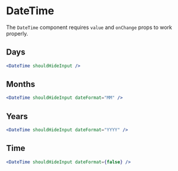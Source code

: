
<Meta title="DateTime/DateTime" component={DateTime} />

# DateTime

The `DateTime` component requires `value` and `onChange` props to work properly.

## Days

```jsx
<DateTime shouldHideInput />
```

<Preview>
  <Story name="Days shouldHideInput">
    <DateTime shouldHideInput />
  </Story>
</Preview>

## Months

```jsx
<DateTime shouldHideInput dateFormat="MM" />
```

<Preview>
  <Story name="Months shouldHideInput">
    <DateTime shouldHideInput dateFormat="MM" />
  </Story>
</Preview>

## Years

```jsx
<DateTime shouldHideInput dateFormat="YYYY" />
```

<Preview>
  <Story name="Years shouldHideInput">
    <DateTime shouldHideInput dateFormat="YYYY" />
  </Story>
</Preview>

## Time

```jsx
<DateTime shouldHideInput dateFormat={false} />
```

<Preview>
  <Story name="Time shouldHideInput">
    <DateTime shouldHideInput dateFormat={false} />
  </Story>
</Preview>
